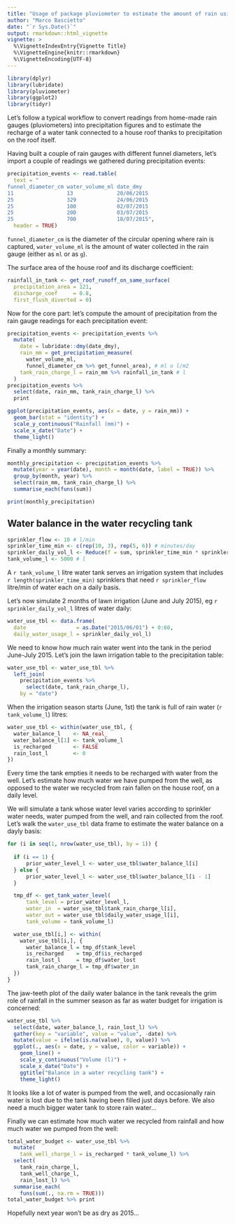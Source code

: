 ```yaml
---
title: "Usage of package pluviometer to estimate the amount of rain using a home-made pluviometer"
author: "Marco Bascietto"
date: "`r Sys.Date()`"
output: rmarkdown::html_vignette
vignette: >
  %\VignetteIndexEntry{Vignette Title}
  %\VignetteEngine{knitr::rmarkdown}
  %\VignetteEncoding{UTF-8}
---
```


```r
library(dplyr)
library(lubridate)
library(pluviometer)
library(ggplot2)
library(tidyr)
```

Let's follow a typical workflow to convert readings from home-made rain gauges (pluviometers) into precipitation figures and to estimate the recharge of a water tank connected to a house roof thanks to precipitation on the roof itself.

Having built a couple of rain gauges with different funnel diameters, let's import a couple of readings we gathered during precipitation events:

```r
precipitation_events <- read.table(
  text = "
funnel_diameter_cm water_volume_ml date_dmy
11                 13              20/06/2015
25                 329             24/06/2015
25                 100             02/07/2015
25                 200             03/07/2015
25                 700             18/07/2015",
  header = TRUE)
```


`funnel_diameter_cm` is the diameter of the circular opening where rain is captured, `water_volume_ml` is the amount of water collected in the rain gauge (either as `ml` or as `g`).

The surface area of the house roof and its discharge coefficient:
```r
rainfall_in_tank <- get_roof_runoff_on_same_surface(
  precipitation_area = 121, 
  discharge_coef     = 0.8,
  first_flush_diverted = 0)
```

Now for the core part: let's compute the amount of precipitation from the rain gauge readings for each precipitation event:

```r
precipitation_events <- precipitation_events %>%
  mutate(
    date = lubridate::dmy(date_dmy),
    rain_mm = get_precipitation_measure(
      water_volume_ml,
      funnel_diameter_cm %>% get_funnel_area), # ml o l/m2
    tank_rain_charge_l = rain_mm %>% rainfall_in_tank # l
  )
precipitation_events %>% 
  select(date, rain_mm, tank_rain_charge_l) %>% 
  print
```

```r
ggplot(precipitation_events, aes(x = date, y = rain_mm)) +
  geom_bar(stat = "identity") +
  scale_y_continuous("Rainfall (mm)") +
  scale_x_date("Date") +
  theme_light()
```


Finally a monthly summary:

```r
monthly_precipitation <- precipitation_events %>%
  mutate(year = year(date), month = month(date, label = TRUE)) %>%
  group_by(month, year) %>%
  select(rain_mm, tank_rain_charge_l) %>%
  summarise_each(funs(sum))

print(monthly_precipitation)
```

## Water balance in the water recycling tank


```r
sprinkler_flow <- 10 # l/min
sprinkler_time_min <- c(rep(10, 3), rep(5, 6)) # minutes/day
sprinkler_daily_vol_l <- Reduce(f = sum, sprinkler_time_min * sprinkler_flow) # l/day
tank_volume_l <- 5000 # l
```

A `r tank_volume_l` litre water tank serves an irrigation system that includes `r length(sprinkler_time_min)` sprinklers that need `r sprinkler_flow` litre/min of water each on a daily basis.

Let's now simulate 2 months of lawn irrigation (June and July 2015), eg `r sprinkler_daily_vol_l` litres of water daily:

```r
water_use_tbl <- data.frame(
  date                = as.Date("2015/06/01") + 0:60,
  daily_water_usage_l = sprinkler_daily_vol_l)
```

We need to know how much rain water went into the tank in the period June-July 2015. Let's join the lawn irrigation table to the precipitation table:

```r
water_use_tbl <- water_use_tbl %>% 
  left_join(
    precipitation_events %>% 
      select(date, tank_rain_charge_l),
    by = "date")
```

When the irrigation season starts (June, 1st) the tank is full of rain water (`r tank_volume_l`) litres:

```r
water_use_tbl <- within(water_use_tbl, {
  water_balance_l    <- NA_real_
  water_balance_l[1] <- tank_volume_l
  is_recharged       <- FALSE
  rain_lost_l        <- 0
})
```

Every time the tank empties it needs to be recharged with water from the well. Let's estimate how much water we have pumped from the well, as opposed to the water we recycled from rain fallen on the house roof, on a daily level.

We will simulate a tank whose water level varies according to sprinkler water needs, water pumped from the well, and rain collected from the roof. Let's walk the `water_use_tbl` data frame to estimate the water balance on a dayly basis:

```r
for (i in seq(1, nrow(water_use_tbl), by = 1)) {
 
  if (i == 1) {
      prior_water_level_l <- water_use_tbl$water_balance_l[i]
  } else {
      prior_water_level_l <- water_use_tbl$water_balance_l[i - 1]
  } 

  tmp_df <- get_tank_water_level(
      tank_level = prior_water_level_l, 
      water_in  = water_use_tbl$tank_rain_charge_l[i], 
      water_out = water_use_tbl$daily_water_usage_l[i], 
      tank_volume = tank_volume_l)

  water_use_tbl[i,] <- within(
    water_use_tbl[i,], {
      water_balance_l = tmp_df$tank_level
      is_recharged    = tmp_df$is_recharged
      rain_lost_l     = tmp_df$water_lost
      tank_rain_charge_l = tmp_df$water_in
  })
}

```

The jaw-teeth plot of the daily water balance in the tank reveals the grim role of rainfall in the summer season as far as water budget for irrigation is concerned:
```r
water_use_tbl %>% 
  select(date, water_balance_l, rain_lost_l) %>% 
  gather(key = "variable", value = "value", -date) %>% 
  mutate(value = ifelse(is.na(value), 0, value)) %>% 
  ggplot(., aes(x = date, y = value, color = variable)) + 
    geom_line() + 
    scale_y_continuous("Volume (l)") +
    scale_x_date("Date") +
    ggtitle("Balance in a water recycling tank") +
    theme_light()
```

It looks like a lot of water is pumped from the well, and occasionally rain water is lost due to the tank having been filled just days before. We also need a much bigger water tank to store rain water... 

Finally we can estimate how much water we recycled from rainfall and how much water we pumped from the well:
```r
total_water_budget <- water_use_tbl %>%
  mutate(
    tank_well_charge_l = is_recharged * tank_volume_l) %>% 
  select(
    tank_rain_charge_l, 
    tank_well_charge_l, 
    rain_lost_l) %>% 
  summarise_each(
    funs(sum(., na.rm = TRUE)))
total_water_budget %>% print
```

Hopefully next year won't be as dry as 2015...
